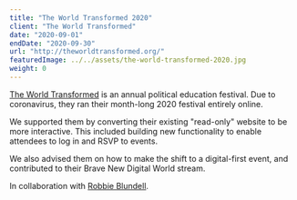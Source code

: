 ```yaml
---
title: "The World Transformed 2020"
client: "The World Transformed"
date: "2020-09-01"
endDate: "2020-09-30"
url: "http://theworldtransformed.org/"
featuredImage: ../../assets/the-world-transformed-2020.jpg
weight: 0
---
```


[The World Transformed](https://theworldtransformed.org/) is an annual political education festival. Due to coronavirus, they ran their month-long 2020 festival entirely online.

We supported them by converting their existing "read-only" website to be more interactive. This included building new functionality to enable attendees to log in and RSVP to events. 

We also advised them on how to make the shift to a digital-first event, and contributed to their Brave New Digital World stream.

In collaboration with [Robbie Blundell](http://r-b.site/).